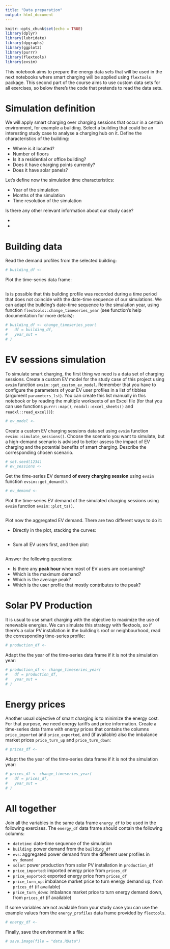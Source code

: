 ```yaml
---
title: "Data preparation"
output: html_document
---
```


```r
knitr::opts_chunk$set(echo = TRUE)
library(dplyr)
library(lubridate)
library(dygraphs)
library(ggplot2)
library(purrr)
library(flextools)
library(evsim)
```


This notebook aims to prepare the energy data sets that will be used in the next notebooks where smart charging will be applied using `flextools` package. This second part of the course aims to use custom data sets for all exercises, so below there's the code that pretends to read the data sets.

# Simulation definition

We will apply smart charging over charging sessions that occur in a certain environment, for example a building. Select a building that could be an interesting study case to analyse a charging hub on it. Define the characteristics of the building:

- Where is it located?
- Number of floors
- Is it a residential or office building?
- Does it have charging points currently?
- Does it have solar panels?

Let's define now the simulation time characteristics:

- Year of the simulation
- Months of the simulation
- Time resolution of the simulation


Is there any other relevant information about our study case?

- 
- 


# Building data

Read the demand profiles from the selected building:

```r
# building_df <- 
```

Plot the time-series data frame:

```r

```

Is is possible that this building profile was recorded during a time period that does not coincide with the date-time sequence of our simulations. We can adapt the building's date-time sequence to the simulation year, using function `flextools::change_timeseries_year` (see function's help documentation for more details):

```r
# building_df <- change_timeseries_year(
#   df = building_df,
#   year_out = 
# )
```


# EV sessions simulation

To simulate smart charging, the first thing we need is a data set of charging sessions. Create a custom EV model for the study case of this project using `evsim` function `evsim::get_custom_ev_model`. Remember that you have to configure the parameters of your EV user profiles in a list of tibbles (argument `parameters_lst`). You can create this list manually in this notebook or by reading the multiple workseets of an Excel file (for that you can use functions `purrr::map()`, `readxl::excel_sheets()` and `readxl::read_excel()`):

```r
# ev_model <-
```


Create a custom EV charging sessions data set using `evsim` function `evsim::simulate_sessions()`. Choose the scenario you want to simulate, but a high-demand scenario is advised to better assess the impact of EV charging and the potential benefits of smart charging. Describe the corresponding chosen scenario.

```r
# set.seed(1234)
# ev_sessions <- 
```


Get the time-series EV demand **of every charging session** using `evsim` function `evsim::get_demand()`.

```r
# ev_demand <-
```


Plot the time-series EV demand of the simulated charging sessions using `evsim` function `evsim::plot_ts()`.

```r

```


Plot now the aggregated EV demand. There are two different ways to do it:

* Directly in the plot, stacking the curves:
```r

```

* Sum all EV users first, and then plot:
```r

```


Answer the following questions:

* Is there any **peak hour** when most of EV users are consuming?
* Which is the maximum demand?
* Which is the average peak?
* Which is the user profile that mostly contributes to the peak?


# Solar PV Production

It is usual to use smart charging with the objective to maximize the use of renewable energies. We can simulate this strategy with flextools, so if there's a solar PV installation in the building's roof or neighbourhood, read the corresponding time-series profile:

```r
# production_df <-
```

Adapt the the year of the time-series data frame if it is not the simulation year:

```r
# production_df <- change_timeseries_year(
#   df = production_df,
#   year_out = 
# )
```



# Energy prices

Another usual objective of smart charging is to minimize the energy cost. For that purpose, we need energy tariffs and price information. Create a time-series data frame with energy prices that contains the columns `price_imported` and `price_exported`, and (if available) also the imbalance market prices `price_turn_up` and `price_turn_down`:

```r
# prices_df <-
```

Adapt the the year of the time-series data frame if it is not the simulation year:

```r
# prices_df <- change_timeseries_year(
#   df = prices_df,
#   year_out = 
# )
```


# All together

Join all the variables in the same data frame `energy_df` to be used in the following exercises. The `energy_df` data frame should contain the following columns:

- `datetime`: date-time sequence of the simulation
- `building`: power demand from the `building_df`
- `evs`: aggregated power demand from the different user profiles in `ev_demand`
- `solar`: power production from solar PV installation in `production_df`
- `price_imported`: imported energy price from `prices_df`
- `price_exported`: exported energy price from `prices_df`
- `price_turn_up`: imbalance market price to turn energy demand up, from `prices_df` (if available)
- `price_turn_down`: imbalance market price to turn energy demand down, from `prices_df` (if available)

If some variables are not available from your study case you can use the example values from the `energy_profiles` data frame provided by `flextools`.


```r
# energy_df <- 
```


Finally, save the environment in a file:

```r
# save.image(file = "data.RData")
```



